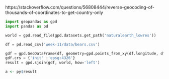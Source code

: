 https://stackoverflow.com/questions/56808444/reverse-geocoding-of-thousands-of-coordinates-to-get-country-only

```python
import geopandas as gpd
import pandas as pd

world = gpd.read_file(gpd.datasets.get_path('naturalearth_lowres'))

df = pd.read_csv('week-11/data/bears.csv')

gdf = gpd.GeoDataFrame(df, geometry=gpd.points_from_xy(df.longitude, df.latitude))
gdf.crs = {'init' :'epsg:4326'}
result = gpd.sjoin(gdf, world, how='left')
```

```r
a <- py$result
```